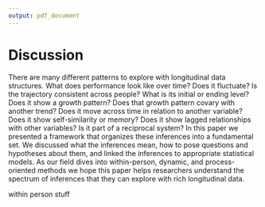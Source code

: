 ```yaml
---
output: pdf_document
---
```


# Discussion

There are many different patterns to explore with longitudinal data structures. What does performance look like over time? Does it fluctuate? Is the trajectory consistent across people? What is its initial or ending level? Does it show a growth pattern? Does that growth pattern covary with another trend? Does it move across time in relation to another variable? Does it show self-similarity or memory? Does it show lagged relationships with other variables? Is it part of a reciprocal system? In this paper we presented a framework that organizes these inferences into a fundamental set. We discussed what the inferences mean, how to pose questions and hypotheses about them, and linked the inferences to appropriate statistical models. As our field dives into within-person, dynamic, and process-oriented methods we hope this paper helps researchers understand the spectrum of inferences that they can explore with rich longitudinal data.

within person stuff

